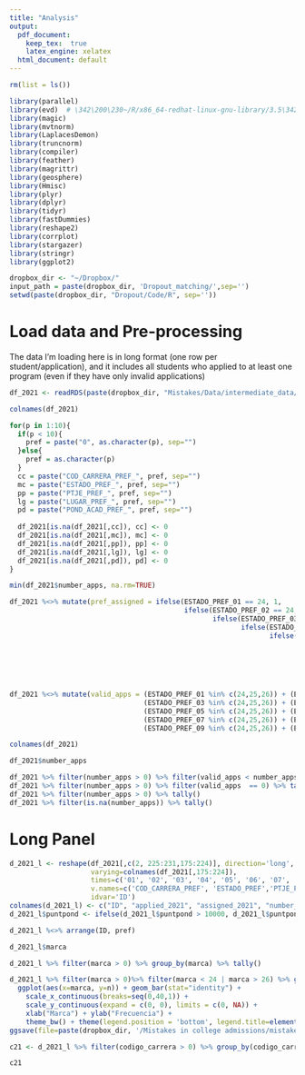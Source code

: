 ```yaml
---
title: "Analysis"
output:
  pdf_document:
    keep_tex:  true
    latex_engine: xelatex
  html_document: default
---
```


```r
rm(list = ls())

library(parallel)
library(evd)  # \342\200\230~/R/x86_64-redhat-linux-gnu-library/3.5\342\200\231 (personal library in Hawk)
library(magic)
library(mvtnorm)
library(LaplacesDemon)
library(truncnorm)
library(compiler)
library(feather)
library(magrittr)
library(geosphere)
library(Hmisc)
library(plyr)
library(dplyr)
library(tidyr)
library(fastDummies)
library(reshape2)
library(corrplot)
library(stargazer)
library(stringr)
library(ggplot2)
```

```r
dropbox_dir <- "~/Dropbox/"
input_path = paste(dropbox_dir, 'Dropout_matching/',sep='')
setwd(paste(dropbox_dir, "Dropout/Code/R", sep=''))
```


# Load data and Pre-processing
The data I'm loading here is in long format (one row per student/application), and it includes all students who applied to at least one program (even if they have only invalid applications)

```r
df_2021 <- readRDS(paste(dropbox_dir, "Mistakes/Data/intermediate_data/bcd_2021_20210812.rds", sep=''))
```

```r
colnames(df_2021)
```


```r
for(p in 1:10){
  if(p < 10){
    pref = paste("0", as.character(p), sep="")
  }else{
    pref = as.character(p)
  }
  cc = paste("COD_CARRERA_PREF_", pref, sep="")
  mc = paste("ESTADO_PREF_", pref, sep="")
  pp = paste("PTJE_PREF_", pref, sep="")
  lg = paste("LUGAR_PREF_", pref, sep="")
  pd = paste("POND_ACAD_PREF_", pref, sep="")
  
  df_2021[is.na(df_2021[,cc]), cc] <- 0
  df_2021[is.na(df_2021[,mc]), mc] <- 0
  df_2021[is.na(df_2021[,pp]), pp] <- 0
  df_2021[is.na(df_2021[,lg]), lg] <- 0
  df_2021[is.na(df_2021[,pd]), pd] <- 0
}
```

```r
min(df_2021$number_apps, na.rm=TRUE)
```

```r
df_2021 %<>% mutate(pref_assigned = ifelse(ESTADO_PREF_01 == 24, 1, 
                                           ifelse(ESTADO_PREF_02 == 24, 2, 
                                                  ifelse(ESTADO_PREF_03 == 24, 1, 
                                                         ifelse(ESTADO_PREF_04 == 24, 1, 
                                                                ifelse(ESTADO_PREF_05 == 24, 1, 
                                                                       ifelse(ESTADO_PREF_06 == 24, 1, 
                                                                              ifelse(ESTADO_PREF_07 == 24, 1, 
                                                                                     ifelse(ESTADO_PREF_08 == 24, 1, 
                                                                                            ifelse(ESTADO_PREF_09 == 24, 1, 
                                                                                                   ifelse(ESTADO_PREF_10 == 24, 1, NA) ) ) )  ) ) ) ) ) ))
```

```r
df_2021 %<>% mutate(valid_apps = (ESTADO_PREF_01 %in% c(24,25,26)) + (ESTADO_PREF_02 %in% c(24,25,26)) + 
                                 (ESTADO_PREF_03 %in% c(24,25,26)) + (ESTADO_PREF_04 %in% c(24,25,26)) + 
                                 (ESTADO_PREF_05 %in% c(24,25,26)) + (ESTADO_PREF_06 %in% c(24,25,26)) + 
                                 (ESTADO_PREF_07 %in% c(24,25,26)) + (ESTADO_PREF_08 %in% c(24,25,26)) + 
                                 (ESTADO_PREF_09 %in% c(24,25,26)) + (ESTADO_PREF_10 %in% c(24,25,26)) )
```



```r
colnames(df_2021)
```

```r
df_2021$number_apps
```


```r
df_2021 %>% filter(number_apps > 0) %>% filter(valid_apps < number_apps) %>% tally()
df_2021 %>% filter(number_apps > 0) %>% filter(valid_apps  == 0) %>% tally()
df_2021 %>% filter(number_apps > 0) %>% tally()
df_2021 %>% filter(is.na(number_apps)) %>% tally()
```



# Long Panel
```r
d_2021_l <- reshape(df_2021[,c(2, 225:231,175:224)], direction='long', 
                    varying=colnames(df_2021[,175:224]), 
                    times=c('01', '02', '03', '04', '05', '06', '07', '08', '09', '10'),
                    v.names=c('COD_CARRERA_PREF', 'ESTADO_PREF','PTJE_PREF', 'LUGAR_PREF', 'POND_ACAD_PREF'),
                    idvar='ID')
colnames(d_2021_l) <- c("ID", "applied_2021", "assigned_2021", "number_apps", "assigned_to", "assigned_pref", "valid_apps", "pref_assigned", "pref", "codigo_carrera", "marca", "orden", "puntano", "puntpond") # this is just me not knowing how to use reshape
d_2021_l$puntpond <- ifelse(d_2021_l$puntpond > 10000, d_2021_l$puntpond/100, ifelse(d_2021_l$puntpond > 1000, d_2021_l$puntpond/10, d_2021_l$puntpond))
```

```r
d_2021_l %<>% arrange(ID, pref)
```

```r
d_2021_l$marca
```

```r
d_2021_l %>% filter(marca > 0) %>% group_by(marca) %>% tally() 
```

```r
d_2021_l %>% filter(marca > 0)%>% filter(marca < 24 | marca > 26) %>% group_by(marca) %>% tally() %>%
  ggplot(aes(x=marca, y=n)) + geom_bar(stat="identity") + 
    scale_x_continuous(breaks=seq(0,40,1)) + 
    scale_y_continuous(expand = c(0, 0), limits = c(0, NA)) +
    xlab("Marca") + ylab("Frecuencia") +
    theme_bw() + theme(legend.position = 'bottom', legend.title=element_blank(), panel.grid.major = element_blank(), panel.grid.minor = element_blank())
ggsave(file=paste(dropbox_dir, '/Mistakes in college admissions/mistakes_and_warnings/presentations/Seminario MINEDUC/plots/distribucion_errores_2021.pdf', sep=""), width=8 , height=4)

```




```r
c21 <- d_2021_l %>% filter(codigo_carrera > 0) %>% group_by(codigo_carrera) %>% dplyr::summarise(year = 2021, num_applicants = n(), num_mistakes = sum(marca < 24 | marca > 26), share_mistakes = sum(marca < 24 | marca > 26)/n(), num_accepted = sum(marca == 24) ) %>% ungroup %>% as.data.frame()
```


```r
c21
```

